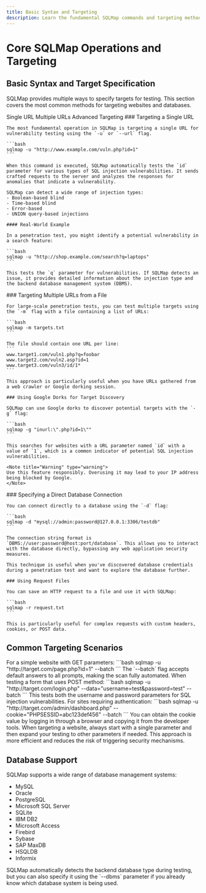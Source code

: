 ```yaml
---
title: Basic Syntax and Targeting
description: Learn the fundamental SQLMap commands and targeting methods
---
```


# Core SQLMap Operations and Targeting

## Basic Syntax and Target Specification

SQLMap provides multiple ways to specify targets for testing. This section covers the most common methods for targeting websites and databases.

<Tabs defaultValue="url" className="pt-5 pb-1">
  <TabsList>
    <TabsTrigger value="url">Single URL</TabsTrigger>
    <TabsTrigger value="multiple">Multiple URLs</TabsTrigger>
    <TabsTrigger value="advanced">Advanced Targeting</TabsTrigger>
  </TabsList>
  <TabsContent value="url">
    ### Targeting a Single URL

    The most fundamental operation in SQLMap is targeting a single URL for vulnerability testing using the `-u` or `--url` flag.

    ```bash
    sqlmap -u "http://www.example.com/vuln.php?id=1"
    ```

    When this command is executed, SQLMap automatically tests the `id` parameter for various types of SQL injection vulnerabilities. It sends crafted requests to the server and analyzes the responses for anomalies that indicate a vulnerability.

    SQLMap can detect a wide range of injection types:
    - Boolean-based blind
    - Time-based blind
    - Error-based
    - UNION query-based injections

    #### Real-World Example

    In a penetration test, you might identify a potential vulnerability in a search feature:

    ```bash
    sqlmap -u "http://shop.example.com/search?q=laptops"
    ```

    This tests the `q` parameter for vulnerabilities. If SQLMap detects an issue, it provides detailed information about the injection type and the backend database management system (DBMS).
  </TabsContent>
  <TabsContent value="multiple">
    ### Targeting Multiple URLs from a File

    For large-scale penetration tests, you can test multiple targets using the `-m` flag with a file containing a list of URLs:

    ```bash
    sqlmap -m targets.txt
    ```

    The file should contain one URL per line:
    ```
    www.target1.com/vuln1.php?q=foobar
    www.target2.com/vuln2.asp?id=1
    www.target3.com/vuln3/id/1*
    ```

    This approach is particularly useful when you have URLs gathered from a web crawler or Google dorking session.

    ### Using Google Dorks for Target Discovery

    SQLMap can use Google dorks to discover potential targets with the `-g` flag:

    ```bash
    sqlmap -g "inurl:\".php?id=1\""
    ```

    This searches for websites with a URL parameter named `id` with a value of `1`, which is a common indicator of potential SQL injection vulnerabilities.

    <Note title="Warning" type="warning">
    Use this feature responsibly. Overusing it may lead to your IP address being blocked by Google.
    </Note>
  </TabsContent>
  <TabsContent value="advanced">
    ### Specifying a Direct Database Connection

    You can connect directly to a database using the `-d` flag:

    ```bash
    sqlmap -d "mysql://admin:password@127.0.0.1:3306/testdb"
    ```

    The connection string format is `DBMS://user:password@host:port/database`. This allows you to interact with the database directly, bypassing any web application security measures.

    This technique is useful when you've discovered database credentials during a penetration test and want to explore the database further.

    ### Using Request Files

    You can save an HTTP request to a file and use it with SQLMap:

    ```bash
    sqlmap -r request.txt
    ```

    This is particularly useful for complex requests with custom headers, cookies, or POST data.
  </TabsContent>
</Tabs>

## Common Targeting Scenarios

<Stepper>
  <StepperItem title="Basic Website Testing">
    For a simple website with GET parameters:
    ```bash
    sqlmap -u "http://target.com/page.php?id=1" --batch
    ```
    The `--batch` flag accepts default answers to all prompts, making the scan fully automated.
  </StepperItem>
  <StepperItem title="Testing POST Forms">
    When testing a form that uses POST method:
    ```bash
    sqlmap -u "http://target.com/login.php" --data="username=test&password=test" --batch
    ```
    This tests both the username and password parameters for SQL injection vulnerabilities.
  </StepperItem>
  <StepperItem title="Testing with Authentication">
    For sites requiring authentication:
    ```bash
    sqlmap -u "http://target.com/admin/dashboard.php" --cookie="PHPSESSID=abc123def456" --batch
    ```
    You can obtain the cookie value by logging in through a browser and copying it from the developer tools.
  </StepperItem>
</Stepper>

<Note title="Pro Tip" type="success">
When targeting a website, always start with a single parameter and then expand your testing to other parameters if needed. This approach is more efficient and reduces the risk of triggering security mechanisms.
</Note>

## Database Support

SQLMap supports a wide range of database management systems:

- MySQL
- Oracle
- PostgreSQL
- Microsoft SQL Server
- SQLite
- IBM DB2
- Microsoft Access
- Firebird
- Sybase
- SAP MaxDB
- HSQLDB
- Informix

<Note title="Compatibility Note" type="note">
SQLMap automatically detects the backend database type during testing, but you can also specify it using the `--dbms` parameter if you already know which database system is being used.
</Note>
